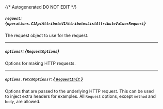 {/* Autogenerated DO NOT EDIT  */}

##### `request`: *{`operations.C1ApiAttributeV1AttributesListAttributeValuesRequest`}*
The request object to use for the request.

<Collapsible openLabel={Labels.showProperties} closeLabel={Labels.hideProperties}>
  <C1ApiAttributeV1AttributesListAttributeValuesRequest />
</Collapsible>

---
##### `options?`: *{`RequestOptions`}*
Options for making HTTP requests.

---
##### `options.fetchOptions?`: [*{ `RequestInit` }*](https://developer.mozilla.org/en-US/docs/Web/API/Request/Request#options)
Options that are passed to the underlying HTTP request. This can be used to inject extra headers for examples. All `Request` options, except `method` and `body`, are allowed.

